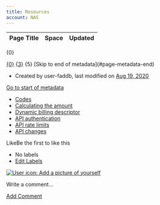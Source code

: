 ```yaml
---
title: Resources
account: NAS
---
```


<table class="aui"> <thead> <tr class="header"> <th class="search-result-title">Page Title</th> <th class="search-result-space">Space</th> <th class="search-result-date">Updated</th> </tr> </thead> </table> <p class="search-result-count">{0}</p> <tr class="search-result"> <td class="search-result-title"><a href="{1}" class="content-type-{2}"><span>{0}</span></a></td> <td class="search-result-space"><a class="space" href="/display/{4}/" title="{3}">{3}</a></td> <td class="search-result-date"><span class="date" title="{6}">{5}</span></td> </tr> [Skip to end of metadata](#page-metadata-end)

*   Created by user-faddb, last modified on [Aug 19, 2020](/pages/diffpagesbyversion.action?pageId=8487988&selectedPageVersions=1&selectedPageVersions=2 "Show changes")

[Go to start of metadata](#page-metadata-start)

*   [Codes](/display/x/Codes)
*   [Calculating the amount](/display/x/Calculating+the+amount)
*   [Dynamic billing descriptor](/display/x/Dynamic+billing+descriptor)
*   [API authentication](/display/x/API+authentication)
*   [API rate limits](/display/x/API+rate+limits)
*   [API changes](/display/x/API+changes)

  

LikeBe the first to like this

*   No labels
*   [Edit Labels](# "Edit Labels (Type 'l')")

[![User icon: Add a picture of yourself](/s/en_GB/7901/abf7b35644d5a5d1d7e4b0969a83e8eb2b569fb5/_/images/icons/profilepics/add_profile_pic.svg)](/users/profile/editmyprofilepicture.action)

Write a comment…

[Add Comment](/display/x/Resources?showComments=true&showCommentArea=true#addcomment)
